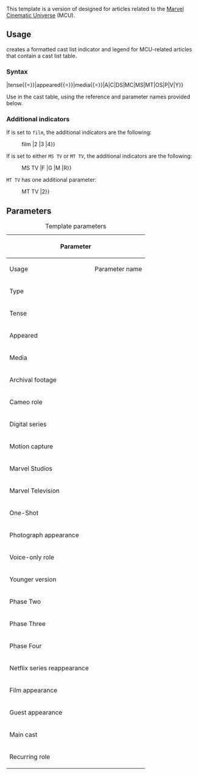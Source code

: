 {{Documentation subpage}}
<!-- Please place categories where indicated at the bottom of this page and interwikis at Wikidata (see [[Wikipedia:Wikidata]]) -->

This template is a version of {{tlx|Cast indicator}} designed for articles related to the [[Marvel Cinematic Universe]] (MCU).

==Usage==
{{Tlx|MCU cast indicator}} creates a formatted cast list indicator and legend for MCU-related articles that contain a cast list table.

===Syntax===
{{Tlx|MCU cast indicator|type{{=}}|tense{{=}}|appeared{{=}}|media{{=}}|A|C|DS|MC|MS|MT|OS|P|V|Y}}

{{MCU cast indicator |A |C |DS |MC |MS |MT |OS |P |V |Y}}

Use {{Tlx|ref|''reference name''|''parameter name''}} in the cast table, using the reference and parameter names provided below.

===Additional indicators===
If {{parameter|type}} is set to <code>film</code>, the additional indicators are the following:
: {{Tlx|MCU cast indicator|type{{=}}film |2 |3 |4}}
{{MCU cast indicator |type=film |2 |3 |4}}


If {{parameter|type}} is set to either <code>MS TV</code> or <code>MT TV</code>, the additional indicators are the following: 
: {{Tlx|MCU cast indicator|type{{=}}MS TV |F |G |M |R}}
{{MCU cast indicator|type=MS TV |F |G |M |R}}

<code>MT TV</code> has one additional parameter:
: {{Tlx|MCU cast indicator|type{{=}}MT TV |2}}
{{MCU cast indicator|type=MT TV |2}}


==Parameters==
{| class="wikitable"
|+Template parameters
! scope="col" colspan="3" | Parameter
! scope="col" rowspan="2" | Description
|-
! scope="col" | Usage
! scope="col" | Parameter name
! scope="col" | Reference name
|-
! scope="row"| Type
| {{code|type}}
| —
| Either {{code|film}}, {{code|MS TV}} or {{code|TV}}. Each makes its respective additional indicators available. {{code|MS TV}} and {{code|MT TV}} change certain words from {{tq|film}} to {{tq|season}}.
|-
! scope="row"| Tense
| {{code|tense}}
| —
| Either {{code|future}} tense {{tq|will appear}} or {{code|past}} tense {{tq|have appeared}}. The default is {{tq|will appear of have appeared}}.
|-
! scope="row"| Appeared
| {{code|appeared}}
| —
| Alternate text following the line {{tq|This section shows characters that will or have appeared in}}. The default is either {{tq|more than two films in the series}}, which is the customizable text.
|-
! scope="row"| Media
| {{code|media}}
| —
| Alternate text for {{tq|film}} in the lines {{tq|the character was not in the film}} and {{tq|more than two films in the series}}.
|-
! scope="row"| Archival footage
| {{code|A}}
| archive
| Indicates an appearance through archival footage 
|-
! scope="row"| Cameo role
| {{code|C}}
| cameo
| Indicates a cameo role 
|-
! scope="row"| Digital series
| {{code|DS}}
| digital
| Indicates an appearance in a [[Marvel Cinematic Universe#Digital series|digital series]].
|-
! scope="row"| Motion capture
| {{code|MC}}
| mocap
| Indicates a motion-capture-only role.
|-
! scope="row"| Marvel Studios
| {{code|MS}}
| marvelstudios
| Indicates an appearance in a [[List of Marvel Cinematic Universe television series#Marvel Studios|television series produced by Marvel Studios]]. Not available if {{parameter|type|MS TV}}.
|-
! scope="row"| Marvel Television
| {{code|MT}}
| marveltv
| Indicates an appearance in a [[List of Marvel Cinematic Universe television series#Marvel Television|television series produced by Marvel Television]]. Not available if {{parameter|type|MT TV}}.
|-
! scope="row"| One-Shot
| {{code|OS}}
| oneshot
| Indicates an appearance in a [[Marvel One-Shots|One-Shot]].
|-
! scope="row"| Photograph appearance
| {{code|P}}
| photo
| Indicates an appearance in onscreen photographs only.
|-
! scope="row"| Voice-only role
| {{code|V}}
| voice
| Indicates a voice-only role.
|-
! scope="row"| Younger version
| {{code|Y}}
| young
| Indicates a younger version of the character.
|-
! scope="row"| Phase Two
| {{code|2}}
| phasetwo
| Additional indicator for {{parameter|type|film}}. Indicates a character reappears in [[Marvel Cinematic Universe: Phase Two|Phase Two]].
|-
! scope="row"| Phase Three
| {{code|3}}
| phasethree
| Additional indicator for {{parameter|type|film}}. Indicates a character reappears in [[Marvel Cinematic Universe: Phase Three|Phase Three]].
|-
! scope="row"| Phase Four
| {{code|4}}
| phasefour
| Additional indicator for {{parameter|type|film}}. Indicates a character reappears in a [[Marvel Cinematic Universe: Phase Four|Phase Four]] film.
|-
! scope="row"| Netflix series reappearance
| {{code|2}}
| 2
| Additional indicator for {{parameter|type|MT TV}}. Indicates a characters reappears in a Netflix season or series that released from [[List of Marvel Cinematic Universe television series actors (Marvel Television)#2018–2019|2018–2019]].
|-
! scope="row"| Film appearance
| {{code|F}}
| film
| Additional indicator for {{parameter|type|MS TV}} and {{parameter|type|MT TV}}. Indicates a character appears in a film.
|-
! scope="row"| Guest appearance
| {{code|g}}
| guest
| Additional indicator for {{parameter|type|MS TV}} and {{parameter|type|MT TV}}. Indicates a character makes a guest appearance in the season or series.
|-
! scope="row"| Main cast
| {{code|M}}
| main
| Additional indicator for {{parameter|type|MS TV}} and {{parameter|type|MT TV}}. Indicates the actor was part of the main cast for the season or series.
|-
! scope="row"| Recurring role
| {{code|R}}
| recurring
| Additional indicator for {{parameter|type|MS TV}} and {{parameter|type|MT TV}}. Indicates the actor had a recurring role for the season or series.
|}

<includeonly>{{sandbox other||
<!-- Categories below this line, please; interwikis at Wikidata -->
<!-- [[Category:Marvel Cinematic Universe templates|Cast indicator]] -->
}}</includeonly>
